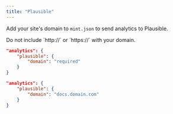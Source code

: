 ```yaml
---
title: "Plausible"
---
```


Add your site's domain to `mint.json` to send analytics to Plausible.

<Info>
    Do not include `http://` or `https://` with your domain.
</Info>

<CodeGroup>

```json Analytics options in mint.json
"analytics": {
    "plausible": {
        "domain": "required"
    }
}
```

```json Example
"analytics": {
    "plausible": {
        "domain": "docs.domain.com"
    }
}
```

</CodeGroup>
